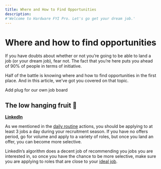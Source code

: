 ```yaml
---
title: Where and How to Find Opportunities
description:
#'Welcome to Hardware FYI Pro. Let's go get your dream job.'
---
```


# Where and how to find opportunities

If you have doubts about whether or not you’re going to be able to land a job (or your dream job), fear not. The fact that you’re here puts you ahead of 90% of people in terms of initiative.

Half of the battle is knowing where and how to find opportunities in the first place. And in this article, we’ve got you covered on that topic.

Add plug for our own job board

## The low hanging fruit 🍊

[**LinkedIn**](https://www.linkedin.com/)

As we mentioned in the [daily routine](https://www.notion.so/The-daily-routine-0a0ea28d9bf74f03a92f95cc08f234ec) actions, you should be applying to at least 3 jobs a day during your recruitment season. If you have no offers period, go for volume and apply to a variety of roles, but once you land an offer, you can become more selective.

LinkedIn’s algorithm does a decent job of recommending you jobs you are interested in, so once you have the chance to be more selective, make sure you are applying to roles that are close to your [ideal job](https://www.notion.so/Define-find-your-dream-job-5c2034ed986f4412bc8708f416020f35).